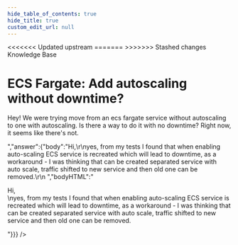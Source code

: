 ```yaml
---
hide_table_of_contents: true
hide_title: true
custom_edit_url: null
---
```



<head>
<<<<<<< Updated upstream
  <link rel="canonical" href="https://github.com/tnn-tnn-tnn-tnn-tnn-gruntwork-io/knowledge-base/discussions/176" />
=======
  <link rel="canonical" href="https://github.com/tnn-gruntwork-io/knowledge-base/discussions/176" />
>>>>>>> Stashed changes
</head>

<CenterLayout>
<span className="searchCategory">Knowledge Base</span>
<h1>ECS Fargate: Add autoscaling without downtime?</h1>
<GitHub discussion={{"id":"D_kwDOF8slf84AOvR4","number":176,"author":{"login":"rhoboat"},"title":"ECS Fargate: Add autoscaling without downtime?","body":"Hey! We were trying move from an ecs fargate service without autoscaling to one with autoscaling. Is there a way to do it with no downtime? Right now, it seems like there's not.","bodyHTML":"<p dir=\"auto\">Hey! We were trying move from an ecs fargate service without autoscaling to one with autoscaling. Is there a way to do it with no downtime? Right now, it seems like there's not.</p>","answer":{"body":"Hi,\r\nyes, from my tests I found that when enabling auto-scaling ECS service is recreated which will lead to downtime, as a workaround - I was thinking that can be created separated service with auto scale, traffic shifted to new service and then old one can be removed.\r\n ","bodyHTML":"<p dir=\"auto\">Hi,<br>\nyes, from my tests I found that when enabling auto-scaling ECS service is recreated which will lead to downtime, as a workaround - I was thinking that can be created separated service with auto scale, traffic shifted to new service and then old one can be removed.</p>"}}} />

</CenterLayout>
  

<!-- ##DOCS-SOURCER-START
{
  "sourcePlugin": "github-discussions",
  "hash": "07e5c6cc53f29a87d7309aa9aa119582"
}
##DOCS-SOURCER-END -->
